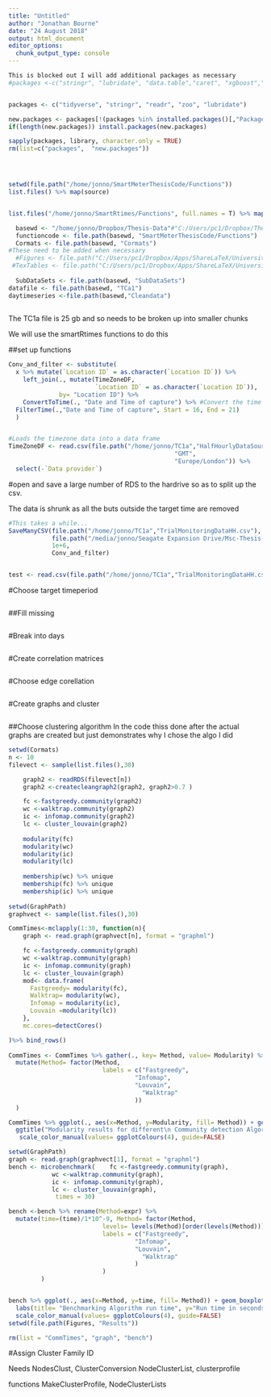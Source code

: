 ```yaml
---
title: "Untitled"
author: "Jonathan Bourne"
date: "24 August 2018"
output: html_document
editor_options: 
  chunk_output_type: console
---
```



```r
This is blocked out I will add additional packages as necessary
#packages <-c("stringr", "lubridate", "data.table","caret", "xgboost","e1071", "R.utils", "corrplot", "Hmisc", "Amelia", "Matrix", "ff", "ggdendro", "zoo", "networkD3", "igraph","parallel", "magrittr", "ggplot2", "tidyr", "xtable","entropy","dplyr", "microbenchmark", "FeatureHashing")


packages <- c("tidyverse", "stringr", "readr", "zoo", "lubridate")

new.packages <- packages[!(packages %in% installed.packages()[,"Package"])]
if(length(new.packages)) install.packages(new.packages)

sapply(packages, library, character.only = TRUE)
rm(list=c("packages",  "new.packages"))




setwd(file.path("/home/jonno/SmartMeterThesisCode/Functions"))
list.files() %>% map(source)


list.files("/home/jonno/SmartRtimes/Functions", full.names = T) %>% map(source)

```



```r
  basewd <- "/home/jonno/Dropbox/Thesis-Data"#"C:/Users/pc1/Dropbox/Thesis-Data"
  functioncode <- file.path(basewd, "SmartMeterThesisCode/Functions")
  Cormats <- file.path(basewd, "Cormats")
#These need to be added when necessary
  #Figures <- file.path("C:/Users/pc1/Dropbox/Apps/ShareLaTeX/University-College-London-thesis/Figures")
 #TexTables <- file.path("C:/Users/pc1/Dropbox/Apps/ShareLaTeX/University-College-London-thesis/Tables")
  
  SubDataSets <- file.path(basewd, "SubDataSets")
datafile <- file.path(basewd, "TCa1")
daytimeseries <-file.path(basewd,"Cleandata")
  
```

The TC1a file is 25 gb and so needs to be broken up into smaller chunks

We will use the smartRtimes functions to do this

##set up functions
```r
Conv_and_filter <- substitute( 
  x %>% mutate(`Location ID` = as.character(`Location ID`)) %>%
    left_join(., mutate(TimeZoneDF, 
                        `Location ID` = as.character(`Location ID`)), 
              by= "Location ID") %>% 
    ConvertToTime(., "Date and Time of capture") %>% #Convert the time column to time class
  FilterTime(.,"Date and Time of capture", Start = 16, End = 21)
  )


#Loads the timezone data into a data frame
TimeZoneDF <- read.csv(file.path("/home/jonno/TC1a","HalfHourlyDataSource.csv"), check.names = FALSE) %>% mutate(TimeZoneCol = ifelse(`Data provider` == "Logica",
                                              "GMT",
                                              "Europe/London")) %>%
  select(-`Data provider`)
```

#open and save a large number of RDS to the hardrive so  as to split up the csv.

The data is shrunk as all the buts outside the target time are removed
```r
#This takes a while...
SaveManyCSV(file.path("/home/jonno/TC1a","TrialMonitoringDataHH.csv"), 
            file.path("/media/jonno/Seagate Expansion Drive/Msc-Thesis-Data", "TC1aRDS"),
            1e+6,
            Conv_and_filter)


test <- read.csv(file.path("/home/jonno/TC1a","TrialMonitoringDataHH.csv")) 
```

#Choose target timeperiod

```r

```


##Fill missing

```r

```


#Break into days

```r

```

#Create correlation matrices
```r

```

#Choose edge corellation

```r

```

#Create graphs and cluster
```r

```


##Choose clustering algorithm
In the code thiss done after the actual graphs are created but just demonstrates why I chose the algo I did

```r
setwd(Cormats)
n <- 10
filevect <- sample(list.files(),30)

    graph2 <- readRDS(filevect[n])
    graph2 <-createcleangraph2(graph2, graph2>0.7 )

    fc <-fastgreedy.community(graph2)
    wc <-walktrap.community(graph2)
    ic <- infomap.community(graph2)
    lc <- cluster_louvain(graph2)
    
    modularity(fc)
    modularity(wc)
    modularity(ic)
    modularity(lc)
    
    membership(wc) %>% unique 
    membership(fc) %>% unique 
    membership(ic) %>% unique 
  
setwd(GraphPath)
graphvect <- sample(list.files(),30)

CommTimes<-mclapply(1:30, function(n){
    graph <- read.graph(graphvect[n], format = "graphml")  

    fc <-fastgreedy.community(graph)
    wc <-walktrap.community(graph)
    ic <- infomap.community(graph)
    lc <- cluster_louvain(graph)
    mod<- data.frame( 
      Fastgreedy= modularity(fc),
      Walktrap= modularity(wc),
      Infomap = modularity(ic),
      Louvain =modularity(lc))
    },
    mc.cores=detectCores()

)%>% bind_rows()  
  
CommTimes <- CommTimes %>% gather(., key= Method, value= Modularity) %>% 
  mutate(Method= factor(Method, 
                          labels = c("Fastgreedy", 
                                   "Infomap",
                                   "Louvain",
                                     "Walktrap" 
                                   ))
  )

CommTimes %>% ggplot(., aes(x=Method, y=Modularity, fill= Method)) + geom_boxplot() +theme(legend.position="none") +
  ggtitle("Modularity results for different\n Community detection Algorithms")+
   scale_color_manual(values= ggplotColours(4), guide=FALSE)

setwd(GraphPath)
graph <- read.graph(graphvect[1], format = "graphml")  
bench <- microbenchmark(    fc <-fastgreedy.community(graph),
            wc <-walktrap.community(graph),
            ic <- infomap.community(graph),
            lc <- cluster_louvain(graph),
             times = 30)

bench <-bench %>% rename(Method=expr) %>% 
  mutate(time=(time)/1*10^-9, Method= factor(Method, 
                          levels= levels(Method)[order(levels(Method))],
                          labels = c("Fastgreedy", 
                                   "Infomap",
                                   "Louvain",
                                     "Walktrap" 
                                   )
                          )
         ) 


bench %>% ggplot(., aes(x=Method, y=time, fill= Method)) + geom_boxplot() +theme(legend.position="none") +
  labs(title= "Benchmarking Algorithm run time", y="Run time in seconds") +
  scale_color_manual(values= ggplotColours(4), guide=FALSE)
setwd(file.path(Figures, "Results"))

rm(list = "CommTimes", "graph", "bench")
```

#Assign Cluster Family ID

Needs NodesClust, ClusterConversion NodeClusterList, clusterprofile

functions
MakeClusterProfile, NodeClusterLists

```r

```


